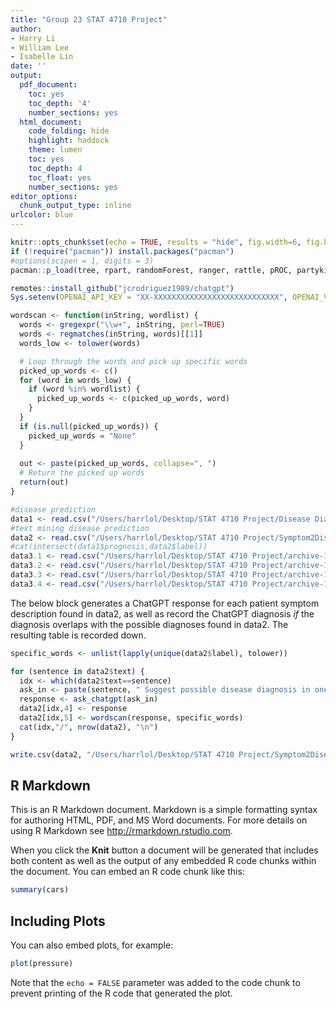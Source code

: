 ```yaml
---
title: "Group 23 STAT 4710 Project"
author:
- Harry Li
- William Lee
- Isabelle Lin
date: ''
output:
  pdf_document:
    toc: yes
    toc_depth: '4'
    number_sections: yes
  html_document:
    code_folding: hide
    highlight: haddock
    theme: lumen
    toc: yes
    toc_depth: 4
    toc_float: yes
    number_sections: yes
editor_options: 
  chunk_output_type: inline
urlcolor: blue
---
```


```r
knitr::opts_chunk$set(echo = TRUE, results = "hide", fig.width=6, fig.height=4)
if (!require("pacman")) install.packages("pacman")
#options(scipen = 1, digits = 3)
pacman::p_load(tree, rpart, randomForest, ranger, rattle, pROC, partykit, ggplot2, glmnet,lda, data.table, ISLR, dplyr,chatgpt)

remotes::install_github("jcrodriguez1989/chatgpt")
Sys.setenv(OPENAI_API_KEY = "XX-XXXXXXXXXXXXXXXXXXXXXXXXXXXX", OPENAI_VERBOSE=FALSE)
```

```r
wordscan <- function(inString, wordlist) {
  words <- gregexpr("\\w+", inString, perl=TRUE)
  words <- regmatches(inString, words)[[1]]
  words_low <- tolower(words)

  # Loop through the words and pick up specific words
  picked_up_words <- c()
  for (word in words_low) {
    if (word %in% wordlist) {
      picked_up_words <- c(picked_up_words, word)
    }
  }
  if (is.null(picked_up_words)) {
    picked_up_words = "None"
  }
  
  out <- paste(picked_up_words, collapse=", ")
  # Return the picked up words
  return(out)
}
```



```r
#disease prediction
data1 <- read.csv("/Users/harrlol/Desktop/STAT 4710 Project/Disease Diag. from Symptoms/Training.csv",stringsAsFactors = TRUE)
#text mining disease prediction
data2 <- read.csv("/Users/harrlol/Desktop/STAT 4710 Project/Symptom2DiseaseGPT.csv")
#cat(intersect(data1$prognosis,data2$label))
data3.1 <- read.csv("/Users/harrlol/Desktop/STAT 4710 Project/archive-12/symptom_Description.csv")
data3.2 <- read.csv("/Users/harrlol/Desktop/STAT 4710 Project/archive-12/dataset.csv")
data3.3 <- read.csv("/Users/harrlol/Desktop/STAT 4710 Project/archive-12/symptom_precaution.csv")
data3.4 <- read.csv("/Users/harrlol/Desktop/STAT 4710 Project/archive-12/Symptom-severity.csv")
```

The below block generates a ChatGPT response for each patient symptom description found in data2, as well as record the ChatGPT diagnosis *if* the diagnosis overlaps with the possible diagnoses found in data2. The resulting table is recorded down. 

```r
specific_words <- unlist(lapply(unique(data2$label), tolower))

for (sentence in data2$text) {
  idx <- which(data2$text==sentence)
  ask_in <- paste(sentence, " Suggest possible disease diagnosis in one sentence")
  response <- ask_chatgpt(ask_in)
  data2[idx,4] <- response
  data2[idx,5] <- wordscan(response, specific_words)
  cat(idx,"/", nrow(data2), "\n")
}

write.csv(data2, "/Users/harrlol/Desktop/STAT 4710 Project/Symptom2DiseaseGPT.csv")
```














## R Markdown

This is an R Markdown document. Markdown is a simple formatting syntax for authoring HTML, PDF, and MS Word documents. For more details on using R Markdown see <http://rmarkdown.rstudio.com>.

When you click the **Knit** button a document will be generated that includes both content as well as the output of any embedded R code chunks within the document. You can embed an R code chunk like this:

```r
summary(cars)
```

## Including Plots

You can also embed plots, for example:

```r
plot(pressure)
```

Note that the `echo = FALSE` parameter was added to the code chunk to prevent printing of the R code that generated the plot.
